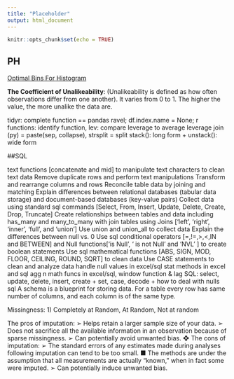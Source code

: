 ```yaml
---
title: "Placeholder"
output: html_document
---
```


```r
knitr::opts_chunk$set(echo = TRUE)
```

## PH

[Optimal Bins For Histogram](https://stats.stackexchange.com/questions/798/calculating-optimal-number-of-bins-in-a-histogram/862#862)

**The Coefficient of Unalikeability**: (Unalikeability is defined as how often observations differ from one another). It varies from 0 to 1. The higher the value, the more unalike the data are.

tidyr: complete function == pandas ravel; df.index.name = None; r functions: identify function, lev: compare leverage to average leverage
join (py) = paste(sep, collapse), strsplit = split
stack(): long form + unstack(): wide form 


##SQL

text functions [concatenate and mid] to manipulate text characters to clean text data
Remove duplicate rows and perform text manipulations
Transform and rearrange columns and rows
Reconcile table data by joining and matching
Explain differences between relational databases (tabular data storage) and document-based databases (key-value pairs)
Collect data using standard sql commands [Select, From, Insert, Update, Delete, Create, Drop, Truncate]
Create relationships between tables and data including has_many and many_to_many with join tables using Joins [‘left’, ‘right’, ‘inner’, ‘full’, and ‘union’]
Use union and union_all to collect data
Explain the differences between null vs. 0
Use sql conditional operators [=,!=,>,<,IN and BETWEEN] and Null functions[‘is Null’, ‘ is not Null’ and ‘NVL’ ] to create boolean statements
Use sql mathematical functions [ABS, SIGN, MOD, FLOOR, CEILING, ROUND, SQRT] to clean data
Use CASE statements to clean and analyze data
handle null values in excel/sql
stat methods in excel and sql
agg n math funcs in excel/sql, window function & lag
SQL: select, update, delete, insert, create + set, case, decode + how to deal with nulls sql
A schema is a blueprint for storing data. For a table every row has same number of columns, and each column is of the same type.


Missingness: 1) Completely at Random, At Random, Not at random

The pros of imputation:
➢ Helps retain a larger sample size of your data.
➢ Does not sacrifice all the available information in an observation because of
sparse missingness.
➢ Can potentially avoid unwanted bias.
❖ The cons of imputation:
➢ The standard errors of any estimates made during analyses following
imputation can tend to be too small.
■ The methods are under the assumption that all measurements are
actually “known,” when in fact some were imputed.
➢ Can potentially induce unwanted bias.